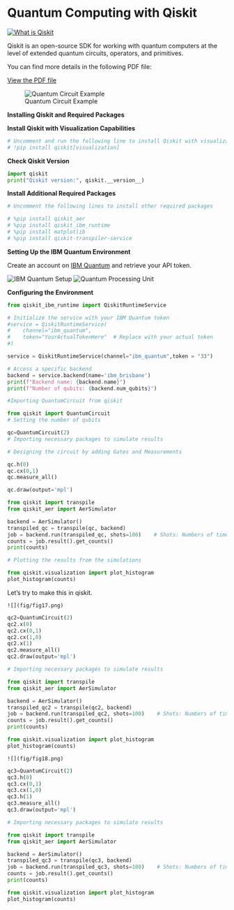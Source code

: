 # Quantum Computing with Qiskit

[![What is Qiskit](https://img.youtube.com/vi/P5cGeDKOIP0/0.jpg)](https://www.youtube.com/watch?v=P5cGeDKOIP0)

Qiskit is an open-source SDK for working with quantum computers at the level of extended quantum circuits, operators, and primitives.

You can find more details in the following PDF file:

[View the PDF file](fig/qiskit-101.pdf)

![Quantum Circuit Example](fig/fig27.png)

**Installing Qiskit and Required Packages**

**Install Qiskit with Visualization Capabilities**
```python
# Uncomment and run the following line to install Qiskit with visualization capabilities
# !pip install qiskit[visualization]
```

**Check Qiskit Version**
```python
import qiskit
print("Qiskit version:", qiskit.__version__)
```

**Install Additional Required Packages**

```python
# Uncomment the following lines to install other required packages

# %pip install qiskit_aer
# %pip install qiskit_ibm_runtime
# %pip install matplotlib
# %pip install qiskit-transpiler-service
```

**Setting Up the IBM Quantum Environment**

Create an account on [IBM Quantum](https://quantum.ibm.com/) and retrieve your API token.

![IBM Quantum Setup](fig/fig25.png)
![Quantum Processing Unit](fig/fig26.png)

**Configuring the Environment**

```python
from qiskit_ibm_runtime import QiskitRuntimeService

# Initialize the service with your IBM Quantum token
#service = QiskitRuntimeService(
#    channel="ibm_quantum",
#    token="YourActualTokenHere"  # Replace with your actual token
#)

service = QiskitRuntimeService(channel="ibm_quantum",token = "33")

# Access a specific backend
backend = service.backend(name='ibm_brisbane')
print(f"Backend name: {backend.name}")
print(f"Number of qubits: {backend.num_qubits}")
```


```python
#Importing QuantumCircuit from qiskit

from qiskit import QuantumCircuit
# Setting the number of qubits

qc=QuantumCircuit(2)
# Importing necessary packages to simulate results

# Designing the circuit by adding Gates and Measurements

qc.h(0)
qc.cx(0,1)
qc.measure_all()

qc.draw(output='mpl')
```

```python
from qiskit import transpile
from qiskit_aer import AerSimulator

backend = AerSimulator()
transpiled_qc = transpile(qc, backend)
job = backend.run(transpiled_qc, shots=100)    # Shots: Numbers of times the algorithm is run and measured
counts = job.result().get_counts()
print(counts)

# Plotting the results from the simulations

from qiskit.visualization import plot_histogram
plot_histogram(counts)
```

Let's try to make this in qiskit.
```{example}
![](fig/fig17.png)
```
```python
qc2=QuantumCircuit(2)
qc2.x(0)
qc2.cx(0,1)
qc2.cx(1,0)
qc2.x(1)
qc2.measure_all()
qc2.draw(output='mpl')
```

```python
# Importing necessary packages to simulate results

from qiskit import transpile
from qiskit_aer import AerSimulator

backend = AerSimulator()
transpiled_qc2 = transpile(qc2, backend)
job = backend.run(transpiled_qc2, shots=100)    # Shots: Numbers of times the algorithm is run and measured
counts = job.result().get_counts()
print(counts)

from qiskit.visualization import plot_histogram
plot_histogram(counts)
```

```{example}
![](fig/fig18.png)
```


```python
qc3=QuantumCircuit(2)
qc3.h(0)
qc3.cx(0,1)
qc3.cx(1,0)
qc3.h(1)
qc3.measure_all()
qc3.draw(output='mpl')
```


```python
# Importing necessary packages to simulate results

from qiskit import transpile
from qiskit_aer import AerSimulator

backend = AerSimulator()
transpiled_qc3 = transpile(qc3, backend)
job = backend.run(transpiled_qc3, shots=100)    # Shots: Numbers of times the algorithm is run and measured
counts = job.result().get_counts()
print(counts)

from qiskit.visualization import plot_histogram
plot_histogram(counts)
```

